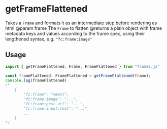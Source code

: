 # getFrameFlattened

Takes a `Frame` and formats it as an intermediate step before rendering as html
@param frame The `Frame` to flatten
@returns a plain object with frame metadata keys and values according to the frame spec, using their lengthened syntax, e.g. `"fc:frame:image"`

## Usage

```ts [example.ts]
import { getFrameFlattened, Frame, FrameFlattened } from "frames.js"

const frameFlattened: FrameFlattened = getFrameFlattened(frame);
console.log(frameFlattened)
/*
	{
        "fc:frame": "vNext",
        "fc:frame:image": "...",
        "fc:frame:post_url": "...",
        "fc:frame:input:text": "...",
        ...
    }
*/
```